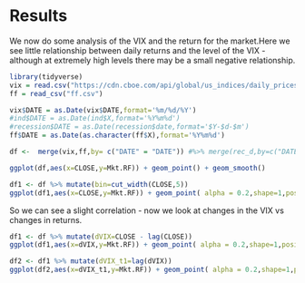 # Results

We now do some analysis of the VIX and the return for the market.Here we see little relationship between daily returns and the level of the VIX - although at extremely high levels there may be a small negative relationship.

```r
library(tidyverse)
vix = read.csv("https://cdn.cboe.com/api/global/us_indices/daily_prices/VIX_History.csv")
ff = read_csv("ff.csv")

vix$DATE = as.Date(vix$DATE,format='%m/%d/%Y')
#ind$DATE = as.Date(ind$X,format='%Y%m%d')
#recession$DATE = as.Date(recession$date,format='$Y-$d-$m')
ff$DATE = as.Date(as.character(ff$X),format='%Y%m%d')

df <-  merge(vix,ff,by= c("DATE" = "DATE")) #%>% merge(rec_d,by=c("DATE"="DATE"))

ggplot(df,aes(x=CLOSE,y=Mkt.RF)) + geom_point() + geom_smooth()

df1 <- df %>% mutate(bin=cut_width(CLOSE,5))
ggplot(df1,aes(x=CLOSE,y=Mkt.RF)) + geom_point( alpha = 0.2,shape=1,position = "jitter")  +geom_boxplot(aes(group=bin)) + geom_smooth()
```


So we can see a slight correlation - now we look at changes in the VIX vs changes in returns.

```r


df1 <- df %>% mutate(dVIX=CLOSE - lag(CLOSE))
ggplot(df1,aes(x=dVIX,y=Mkt.RF)) + geom_point( alpha = 0.2,shape=1,position = "jitter") + geom_smooth()

df2 <- df1 %>% mutate(dVIX_t1=lag(dVIX))
ggplot(df2,aes(x=dVIX_t1,y=Mkt.RF)) + geom_point( alpha = 0.2,shape=1,position = "jitter") + geom_smooth()
```

